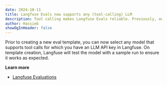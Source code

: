 ```yaml
---
date: 2024-10-11
title: Langfuse Evals now supports any (tool-calling) LLM
description: Tool calling makes Langfuse Evals reliable. Previously, only OpenAI models were supported. With this update, you can use any tool-calling LLM for evaluations.
author: Hassieb
showOgInHeader: false
---
```



<ChangelogHeader />

Prior to creating a new eval template, you can now select any model that supports tool calls for which you have an LLM API key in Langfuse. On template creation, Langfuse will test the model with a sample run to ensure it works as expected.

**Learn more**

- [Langfuse Evaluations](/docs/scores/model-based-evals)
